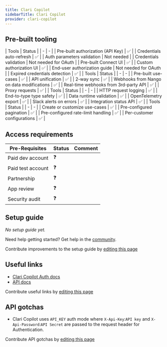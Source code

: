 ```yaml
---
title: Clari Copilot
sidebarTitle: Clari Copilot
provider: clari-copilot
---
```




<Overview />

## Pre-built tooling

<AccordionGroup>
<Accordion title="✅ Authorization">
| Tools | Status |
| - | - |
| Pre-built authorization (API Key) | ✅ |
| Credentials auto-refresh | ✅ |
| Auth parameters validation | Not needed |
| Credentials validation | Not needed for OAuth |
| Pre-built Connect UI | ✅ |
| Custom authorization UI | ✅ |
| End-user authorization guide | Not needed for OAuth |
| Expired credentials detection | ✅ |
</Accordion>
<Accordion title="✅ Read & write data">
| Tools | Status |
| - | - |
| Pre-built use-cases | ✅ |
| API unification | ✅ |
| 2-way sync | ✅ |
| Webhooks from Nango on data modifications | ✅ |
| Real-time webhooks from 3rd-party API | ✅ |
| Proxy requests | ✅ |
</Accordion>
<Accordion title="✅ Observability & data quality">
| Tools | Status |
| - | - |
| HTTP request logging | ✅ |
| End-to-type type safety | ✅ |
| Data runtime validation | ✅ |
| OpenTelemetry export | ✅ |
| Slack alerts on errors | ✅ |
| Integration status API | ✅ |
</Accordion>
<Accordion title="✅ Customization">
| Tools | Status |
| - | - |
| Create or customize use-cases | ✅ |
| Pre-configured pagination | ✅ |
| Pre-configured rate-limit handling | ✅ |
| Per-customer configurations | ✅ |
</Accordion>
</AccordionGroup>

<PreBuiltUseCases />

## Access requirements
| Pre-Requisites | Status | Comment|
| - | - | - |
| Paid dev account | ❓ |  |
| Paid test account | ❓ |  |
| Partnership | ❓ | |
| App review | ❓ |  |
| Security audit | ❓ | |


## Setup guide

_No setup guide yet._

<Tip>Need help getting started? Get help in the [community](https://nango.dev/slack).</Tip>

<Note>Contribute improvements to the setup guide by [editing this page](https://github.com/nangohq/nango/tree/master/docs-v2/integrations/all/clari-copilot.mdx)</Note>


## Useful links

-   [Clari Copilot Auth docs](https://api-doc.copilot.clari.com/#section/Authentication)
-   [API docs](https://api-doc.copilot.clari.com/)

<Note>Contribute useful links by [editing this page](https://github.com/nangohq/nango/tree/master/docs-v2/integrations/all/clari-copilot.mdx)</Note>

## API gotchas

- Clari Copilot uses `API_KEY` auth mode where `X-Api-Key`:`API key` and `X-Api-Password`:`API Secret` are passed to the request header for Authentication.

<Note>Contribute API gotchas by [editing this page](https://github.com/nangohq/nango/tree/master/docs-v2/integrations/all/clari-copilot.mdx)</Note>
